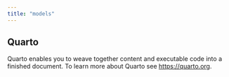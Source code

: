 ```yaml
---
title: "models"
---
```


## Quarto

Quarto enables you to weave together content and executable code into a finished document. To learn more about Quarto see <https://quarto.org>.
